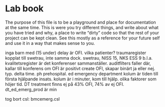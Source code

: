 # Lab book

The purpose of this file is to be a playground and place for
documentation at the same time. This is were you try different things,
and write about what you have tried and why, a place to write "dirty"
code so that the rest of your project can be kept clean. See this
mostly as a reference for your future self and use it in a way that
makes sense to you.

inga barn med (15 under)
delay är OFI. vilka patienter?
traumaregister kopplat till swetrau, inte samma dock. swetrau, NISS 15, NKS ESS 9 b.l.a.
kvalitetsregister är det konferenser sammanställer. auditfilters faller där, kallar till konferens om OFI är positivt
create OFI, skapar binärt ja eller nej.
typ. delta time. ph prehospital. ed emergency department
kolum är tiden till första hjälpande insats. kolum är i minuter, kom till hjälp.
olika faktorer som höjer tid.
DT treatment finns ej på 43% OFI, 74% av ej OFI.
dt_ed_emerg_prod är min

tog bort
csl: bmcemerg.csl